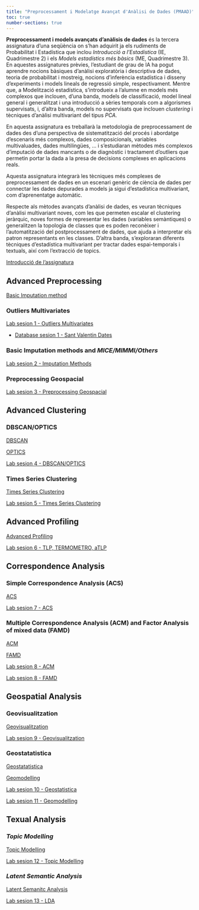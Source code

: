 ---
title: "Preprocessament i Modelatge Avançat d'Anàlisi de Dades (PMAAD)"
toc: true
number-sections: true
---

**Preprocessament i models avançats d'anàlisis de dades** és la tercera assignatura d'una seqüència on s'han adquirit ja els rudiments de Probabilitat i Estadística que inclou *Introducció a l'Estadística* (IE, Quadrimestre 2) i els *Models estadístics més bàsics* (ME, Quadrimestre 3). En aquestes assignatures prèvies, l'estudiant de grau de IA ha pogut aprendre nocions bàsiques d'anàlisi exploratòria i descriptiva de dades, teoria de probabilitat i mostreig, nocions d'inferència estadística i disseny d'experiments i models lineals de regressió simple, respectivament. Mentre que, a Modelització estadística, s'introdueix a l'alumne en models més complexos que inclouen, d'una banda, models de classificació, model lineal general i generalitzat i una introducció a sèries temporals com a algorismes supervisats, i, d'altra banda, models no supervisats que inclouen *clustering* i tècniques d'anàlisi multivariant del tipus *PCA.*

En aquesta assignatura es treballarà la metodologia de preprocessament de dades des d'una perspectiva de sistematització del procés i abordatge d'escenaris més complexos, dades composicionals, variables multivaluades, dades multilingües, ... i s'estudiaran mètodes més complexos d'imputació de dades mancants o de diagnòstic i tractament d'outliers que permetin portar la dada a la presa de decisions complexes en aplicacions reals.

Aquesta assignatura integrarà les tècniques més complexes de preprocessament de dades en un escenari genèric de ciència de dades per connectar les dades depurades a models ja sigui d'estadística multivariant, com d'aprenentatge automàtic.

Respecte als mètodes avançats d'anàlisi de dades, es veuran tècniques d'anàlisi multivariant noves, com les que permeten escalar el clustering jeràrquic, noves formes de representar les dades (variables semàntiques) o generalitzen la topologia de classes que es poden reconèixer i l'automatització del postprocessament de dades, que ajuda a interpretar els patron representants en les classes. D'altra banda, s'exploraran diferents tècniques d'estadística multivariant per tractar dades espai-temporals i textuals, així com l'extracció de topics.

[Introducció de l'assignatura](material/2425PresentacioCurs.qmd)

## Advanced Preprocessing

[Basic Imputation method](material/01_AdvancedPreprocessing/teoria/Clase1.pdf)

### Outliers Multivariates

[Lab sesion 1 - Outliers Multivariates](material/01_AdvancedPreprocessing/laboratorio/02_deteccioOutliers.R)

  - [Database sesion 1 - Sant Valentin Dates](material/01_AdvancedPreprocessing/laboratorio/valentine_dataset.csv)

### Basic Imputation methods and *MICE/MIMMI/Others*

[Lab sesion 2 - Imputation Methods](material/01_AdvancedPreprocessing/laboratorio/)

### Preprocessing Geospacial

[Lab sesion 3 - Preprocessing Geospacial](material/01_AdvancedPreprocessing/laboratorio/)

## Advanced Clustering

### DBSCAN/OPTICS

[DBSCAN](material/02_AdvancedClustering/teoria/)

[OPTICS](material/02_AdvancedClustering/teoria/)

[Lab sesion 4 - DBSCAN/OPTICS](material/02_AdvancedClustering/laboratorio/)

### Times Series Clustering

[Times Series Clustering](material/02_AdvancedClustering/teoria/)

[Lab sesion 5 - Times Series Clustering](material/02_AdvancedClustering/laboratorio/TimesSeriesClustering.qmd)

## Advanced Profiling

[Advanced Profiling](material/03_AdvancedProfiling/teoria/)

[Lab sesion 6 - TLP, TERMOMETRO, aTLP](material/03_AdvancedProfiling/laboratorio/)

## Correspondence Analysis

### Simple Correspondence Analysis (ACS)

[ACS](material/04_CorrespondenceAnalysis/teoria/)

[Lab sesion 7 - ACS](material/04_CorrespondenceAnalysis/laboratorio/ACS.qmd)

### Multiple Correspondence Analysis (ACM) and Factor Analysis of mixed data (FAMD) 

[ACM](material/04_CorrespondenceAnalysis/teoria/)

[FAMD](material/04_CorrespondenceAnalysis/teoria/)

[Lab sesion 8 - ACM](material/04_CorrespondenceAnalysis/laboratorio/)

[Lab sesion 8 - FAMD](material/04_CorrespondenceAnalysis/laboratorio/)

## Geospatial Analysis

### Geovisualitzation 

[Geovisualitzation](material/05_GeospatialAnalysis/teoria/)

[Lab sesion 9 - Geovisualitzation](material/05_GeospatialAnalysis/laboratorio/)

### Geostatatistica  

[Geostatatistica](material/05_GeospatialAnalysis/teoria/)

[Geomodelling](material/05_GeospatialAnalysis/teoria/)

[Lab sesion 10 - Geostatistica](material/05_GeospatialAnalysis/laboratorio/)

[Lab sesion 11 - Geomodelling](material/05_GeospatialAnalysis/laboratorio/)

## Texual Analysis

### *Topic Modelling* 

[Topic Modelling](material/06_TextualAnalysis/teoria/)

[Lab sesion 12 - Topic Modelling](material/06_TextualAnalysis/laboratorio/)

### *Latent Semantic Analysis*

[Latent Semanitc Analysis](material/06_TextualAnalysis/teoria/)

[Lab sesion 13 - LDA](material/06_TextualAnalysis/laboratorio/)
